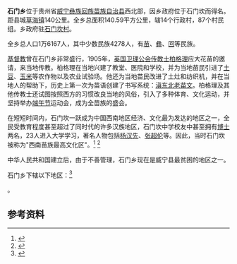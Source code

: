 {{中国乡级行政区|52/05/26/210/000}}
'''石门乡'''位于贵州省[[威宁彝族回族苗族自治县|威宁彝族回族苗族自治县]]西北部，因乡政府位于石门坎而得名。距县城[[草海镇_(威宁县)|草海镇]]140公里。全乡总面积140.59平方公里，辖14个行政村，87个村民组。乡政府驻[[石门坎_(贵州)|石门坎村]]。

全乡总人口1万6167人，其中少数民族4278人，有[[苗族|苗]]、[[彝族|彝]]、[[回族|回]]等民族。

[[基督教|基督教]]曾在石门乡非常盛行，1905年，[[英国|英国]][[卫理公会|卫理公会]][[传教士|传教士]][[柏格理|柏格理]]应大花苗的邀请，来当地传教。柏格理在当地兴建了教堂、医院和学校，并为当地苗民引进了[[马铃薯|土豆]]、[[玉米|玉米]]等农作物以及农业试验场。他还为当地苗民改进了土灶和纺织机，并在当地人的帮助下，历史上第一次为苗语创建了书写系统：[[滇东北老苗文|滇东北老苗文]]。柏格理及其他传教士还试图按照西方的习惯改良当地的风俗，引入了多种体育、文化运动，并坚持举办[[端午节|端午节]]运动会，成为全苗族的盛会。

在短短时间内，石门坎一跃成为中国西南地区经济、文化最为发达的地区之一，全民受教育程度甚至超过了同时代的许多汉族地区，石门坎中学校友中甚至拥有[[博士|博士]]两名，23人进入大学学习，著名人物包括[[杨汉先|杨汉先]]、[[张超伦|张超伦]]等。因此，当时石门坎被称为"西南苗族最高文化区"。<ref>{{cite journal |author1=司霖霞 |title=〈論塞繆爾·柏格理對貴州民族地區教育的貢獻〉 |page=78}}</ref> <ref>{{cite journal |author1=趙濤 |title=〈論柏格理教育思想對貴州少數民族地區教育發展啟示〉 |journal=《銅仁學院學報》 |date=2014 |volume=16 |issue=5 |page=152}}</ref>

中华人民共和国建立后，由于不善管理，石门乡现在是威宁县最贫困的地区之一。

石门乡下辖以下地区：<ref>{{PRC admin/ref sgc|52/05/26/210/000}}</ref>

{{PRC admin/children|52/05/26/210/000}}。

== 参考资料 ==
{{reflist}}

{{行政区划小作品}}
{{PRC admin/navcat|52/05/26/210/000}}
